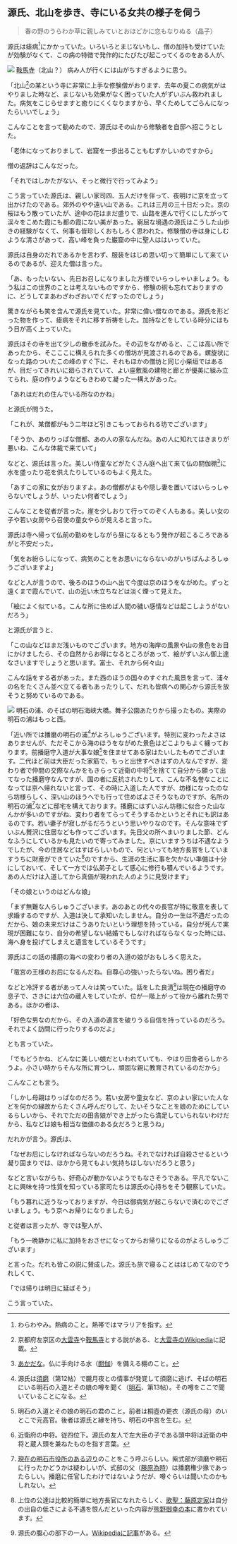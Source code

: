 ## 源氏、北山を歩き、寺にいる女共の様子を伺う

> 春の野のうらわか草に親しみていとおほどかに恋もなりぬる（晶子）

源氏は瘧病[^1]にかかっていた。いろいろとまじないもし、僧の加持も受けていたが効験がなくて、この病の特徴で発作的にたびたび起こってくるのをある人が、

[^1]: わらわやみ。熱病のこと。熱帯ではマラリアを指す。

:::{.column-margin}
![](./image/kurama.jpg)
[鞍馬寺](https://www.kuramadera.or.jp/)（北山？） 病み人が行くには山がちすぎるように思う。
:::

「北山[^2]の某という寺に非常に上手な修験僧がおります、去年の夏この病気がはやりました時など、まじないも効果がなく困っていた人がずいぶん救われました。病気をこじらせますと癒りにくくなりますから、早くためしてごらんになったらいいでしょう」

[^2]: 京都府左京区の[大雲寺](https://daiunji.net/)や[鞍馬寺](https://www.kuramadera.or.jp/)とする説がある、と[大雲寺のWikipedia](https://ja.wikipedia.org/wiki/%E5%A4%A7%E9%9B%B2%E5%AF%BA_%28%E4%BA%AC%E9%83%BD%E5%B8%82%29)に記載。

こんなことを言って勧めたので、源氏はその山から修験者を自邸へ招こうとした。

「老体になっておりまして、岩窟を一歩出ることもむずかしいのですから」

僧の返辞はこんなだった。

「それではしかたがない、そっと微行で行ってみよう」

こう言っていた源氏は、親しい家司四、五人だけを伴って、夜明けに京を立って出かけたのである。郊外のやや遠い山である。これは三月の三十日だった。京の桜はもう散っていたが、途中の花はまだ盛りで、山路を進んで行くにしたがって渓々をこめた霞にも都の霞にない美があった。窮屈な境遇の源氏はこうした山歩きの経験がなくて、何事も皆珍しくおもしろく思われた。修験僧の寺は身にしむような清さがあって、高い峰を負った巌窟の中に聖人ははいっていた。

源氏は自身のだれであるかを言わず、服装をはじめ思い切って簡単にして来ているのであるが、迎えた僧は言った。

「あ、もったいない、先日お召しになりました方様でいらっしゃいましょう。もう私はこの世界のことは考えないものですから、修験の術も忘れておりますのに、どうしてまあわざわざおいでくだすったのでしょう」

驚きながらも笑を含んで源氏を見ていた。非常に偉い僧なのである。源氏を形どった物を作って、瘧病をそれに移す祈祷をした。加持などをしている時分にはもう日が高く上っていた。

源氏はその寺を出て少しの散歩を試みた。その辺をながめると、ここは高い所であったから、そこここに構えられた多くの僧坊が見渡されるのである。螺旋状になった路のついたこの峰のすぐ下に、それもほかの僧坊と同じ小柴垣ではあるが、目だってきれいに廻らされていて、よい座敷風の建物と廊とが優美に組み立てられ、庭の作りようなどもきわめて凝った一構えがあった。

「あれはだれの住んでいる所なのかね」

と源氏が問うた。

「これが、某僧都がもう二年ほど引きこもっておられる坊でございます」

「そうか、あのりっぱな僧都、あの人の家なんだね。あの人に知れてはきまりが悪いね、こんな体裁で来ていて」

などと、源氏は言った。美しい侍童などがたくさん庭へ出て来て仏の閼伽棚[^3]に水を盛ったり花を供えたりしているのもよく見えた。

[^3]: [あかだな](https://nara-jisya.info/wp-content/uploads/2021/09/DSC09495-300x199.jpg)。仏に手向ける水（[閼伽](https://kotobank.jp/word/%E9%96%BC%E4%BC%BD-24215#E3.83.87.E3.82.B8.E3.82.BF.E3.83.AB.E5.A4.A7.E8.BE.9E.E6.B3.89)）を備える棚のこと。

「あすこの家に女がおりますよ。あの僧都がよもや隠し妻を置いてはいらっしゃらないでしょうが、いったい何者でしょう」

こんなことを従者が言った。崖を少しおりて行ってのぞく人もある。美しい女の子や若い女房やら召使の童女やらが見えると言った。

源氏は寺へ帰って仏前の勤めをしながら昼になるともう発作が起こるころであるがと不安だった。

「気をお紛らしになって、病気のことをお思いにならないのがいちばんよろしゅうございますよ」

などと人が言うので、後ろのほうの山へ出て今度は京のほうをながめた。ずっと遠くまで霞んでいて、山の近い木立ちなどは淡く煙って見えた。

「絵によく似ている。こんな所に住めば人間の穢い感情などは起こしようがないだろう」

と源氏が言うと、

「この山などはまだ浅いものでございます。地方の海岸の風景や山の景色をお目にかけましたら、その自然からお得になるところがあって、絵がずいぶん御上達なさいますでしょうと思います。富士、それから何々山」

こんな話をする者があった。また西のほうの国々のすぐれた風景を言って、浦々の名をたくさん並べ立てる者もあったりして、だれも皆病への関心から源氏を放そうと努めているのである。

:::{.column-margin}
![](./image/akashi.png)
明石の浦、のそばの明石海峡大橋。舞子公園あたりから撮ったもの。実際の明石の浦はもっと西。
:::

「近い所では播磨の明石の浦[^4]がよろしゅうございます。特別に変わったよさはありませんが、ただそこから海のほうをながめた景色はどこよりもよく纏っております。前播磨守入道が大事な娘[^5]を住ませてある家はたいしたものでございます。二代ほど前は大臣だった家筋で、もっと出世すべきはずの人なんですが、変わり者で仲間の交際なんかをもきらって近衛の中将[^6]を捨てて自分から願って出てなった播磨守なんですが、国の者に反抗されたりして、こんな不名誉なことになっては京へ帰れないと言って、その時に入道した人ですが、坊様になったのなら坊様らしく、深い山のほうへでも行って住めばよさそうなものですが、名所の明石の浦[^7]などに邸宅を構えております。播磨にはずいぶん坊様に似合った山なんかが多いのですがね、変わり者をてらってそうするかというとそれにも訳はあるのです。若い妻子が寂しがるだろうという思いやりなのです。そんな意味でずいぶん贅沢に住居なども作ってございます。先日父の所へまいりました節、どんなふうにしているかも見たいので寄ってみました。京にいますうちは不遇なようでしたが、今の住居などはすばらしいもので、何といっても地方長官をしていますうちに財産ができていた[^8]のですから、生涯の生活に事を欠かない準備は十分にしておいて、そして一方では仏弟子として感心に修行も積んでいるようです。あの人だけは入道してから真価が現われた人のように見受けます」

[^4]: 源氏は[須磨](https://www.aozora.gr.jp/cards/000052/files/5027_11270.html)（第12帖）で朧月夜との情事が発覚して須磨に逃げ、そばの明石にいる明石の入道とその娘の噂を聞く（[明石](https://www.aozora.gr.jp/cards/000052/files/5028_11650.html)、第13帖）。その噂をここで聞いていることになる。

[^5]: 明石の入道とその娘の明石の君のこと。前者は桐壺の更衣（源氏の母）のいとこで元高官。後者は源氏と縁を持ち、明石の中宮を生む。

[^6]: 近衛府の中将。従四位下。源氏の友人で左大臣の子である頭中将は近衛の中将と蔵人頭を兼ねたものを指す言葉。

[^7]: [現在の明石市役所のある辺り](https://kotobank.jp/word/%E6%98%8E%E7%9F%B3%E3%81%AE%E6%B5%A6-24318#goog_rewarded)のことをこう呼ぶらしい。紫式部が須磨や明石に行ったかどうかは疑わしいが、式部の父（[藤原為時](https://ja.wikipedia.org/wiki/%E8%97%A4%E5%8E%9F%E7%82%BA%E6%99%82)）は播磨権少掾であったらしい。播磨に任官したわけではないようだが、噂ぐらいは聞いたのかもしれない。

[^8]: 上位の公達は比較的簡単に地方長官になれたらしく、[歌聖：藤原定家](https://ja.wikipedia.org/wiki/%E8%97%A4%E5%8E%9F%E5%AE%9A%E5%AE%B6)は自分の出自の低さによる不遇を恨んだといった内容が[熊野御幸の本](https://www.amazon.co.jp/%E8%97%A4%E5%8E%9F%E5%AE%9A%E5%AE%B6%E3%81%AE%E7%86%8A%E9%87%8E%E5%BE%A1%E5%B9%B8-%E8%A7%92%E5%B7%9D%E3%82%BD%E3%83%95%E3%82%A3%E3%82%A2%E6%96%87%E5%BA%AB-%E7%A5%9E%E5%9D%82-%E6%AC%A1%E9%83%8E/dp/4044061017)に書かれています。

「その娘というのはどんな娘」

「まず無難な人らしゅうございます。あのあとの代々の長官が特に敬意を表して求婚するのですが、入道は決して承知いたしません。自分の一生は不遇だったのだから、娘の未来だけはこうありたいという理想を持っている。自分が死んで実現が困難になり、自分の希望しない結婚でもしなければならなくなった時には、海へ身を投げてしまえと遺言をしているそうです」

源氏はこの話の播磨の海べの変わり者の入道の娘がおもしろく思えた。

「竜宮の王様のお后になるんだね。自尊心の強いったらないね。困り者だ」

などと冷評する者があって人々は笑っていた。話をした良清[^9]は現在の播磨守の息子で、さきには六位の蔵人をしていたが、位が一階上がって役から離れた男である。ほかの者は、

[^9]: 源氏の腹心の部下の一人。[Wikipediaに記事](https://ja.wikipedia.org/wiki/%E6%BA%90%E8%89%AF%E6%B8%85)がある。

「好色な男なのだから、その入道の遺言を破りうる自信を持っているのだろう。それでよく訪問に行ったりするのだよ」

とも言っていた。

「でもどうかね、どんなに美しい娘だといわれていても、やはり田舎者らしかろうよ。小さい時からそんな所に育つし、頑固な親に教育されているのだから」

こんなことも言う。

「しかし母親はりっぱなのだろう。若い女房や童女など、京のよい家にいた人などを何かの縁故からたくさん呼んだりして、たいそうなことを娘のためにしているらしいから、それでただの田舎娘ができ上がったら満足していられないわけだから、私などは娘も相当な価値のある女だろうと思うね」

だれかが言う。源氏は、

「なぜお后にしなければならないのだろうね。それでなければ自殺させるという凝り固まりでは、ほかから見てもよい気持ちはしないだろうと思う」

などと言いながらも、好奇心が動かないようでもなさそうである。平凡でないことに興味を持つ性質を知っている家司たちは源氏の心持ちをそう観察していた。

「もう暮れに近うなっておりますが、今日は御病気が起こらないで済むのでございましょう。もう京へお帰りになりましたら」

と従者は言ったが、寺では聖人が、

「もう一晩静かに私に加持をおさせになってからお帰りになるのがよろしゅうございます」

と言った。だれも皆この説に賛成した。源氏も旅で寝ることははじめてなのでうれしくて、

「では帰りは明日に延ばそう」

こう言っていた。